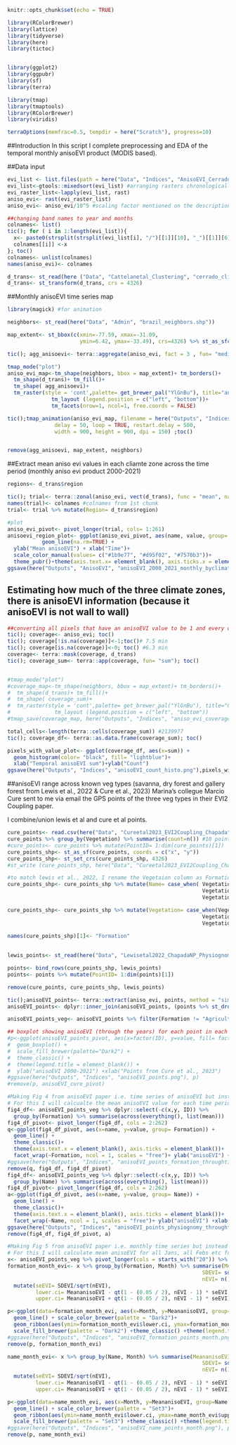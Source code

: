 ```r
knitr::opts_chunk$set(echo = TRUE)
```

```r
library(RColorBrewer)
library(lattice)
library(tidyverse)
library(here)
library(tictoc)


library(ggplot2)
library(ggpubr)
library(sf)
library(terra)

library(tmap)
library(tmaptools)
library(RColorBrewer)
library(viridis)

terraOptions(memfrac=0.5, tempdir = here("Scratch"), progress=10)
```

##Introduction
In this script I complete preprocessing and EDA of the temporal monthly anisoEVI product (MODIS based). 

##Data input
```r
evi_list <- list.files(path = here("Data", "Indices", "AnisoEVI_Cerrado_GEE"), pattern='.tif$', all.files=TRUE, full.names=TRUE)
evi_list<-gtools::mixedsort(evi_list) #arranging rasters chronologically
evi_raster_list<-lapply(evi_list, rast)
aniso_evi<- rast(evi_raster_list)
aniso_evi<- aniso_evi/10^5 #scaling factor mentioned on the description page of the GEE asset

##changing band names to year and months
colnames<- list()
tic(); for ( i in 1:length(evi_list)){
  x<- paste0(strsplit(strsplit(evi_list[i], "/")[[1]][10], "_")[[1]][6], "_", strsplit(strsplit(evi_list[i], "/")[[1]][10], "_")[[1]][7])
  colnames[[i]] <-x
}; toc()
colnames<- unlist(colnames)
names(aniso_evi)<- colnames

d_trans<- st_read(here ("Data", "Cattelanetal_Clustering", "cerrado_climate_zones.shp"))
d_trans<- st_transform(d_trans, crs = 4326)
```

##Monthly anisoEVI time series map
```r
library(magick) #for animation

neighbors<- st_read(here("Data", "Admin", "brazil_neighbors.shp"))

map_extent<- st_bbox(c(xmin=-77.59, xmax=-31.09,
                       ymin=6.42, ymax=-33.49), crs=4326) %>% st_as_sfc()

tic(); agg_anisoevi<- terra::aggregate(aniso_evi, fact = 3 , fun= "median");toc()

tmap_mode("plot")
aniso_evi_map<-tm_shape(neighbors, bbox = map_extent)+ tm_borders()+
  tm_shape(d_trans)+ tm_fill()+
  tm_shape( agg_anisoevi)+
  tm_raster(style = 'cont',palette= get_brewer_pal("YlGnBu"), title="anisoEVI") + 
              tm_layout (legend.position = c("left", "bottom"))+
              tm_facets(nrow=1, ncol=1, free.coords = FALSE)

tic();tmap_animation(aniso_evi_map, filename = here("Outputs", "Indices", "monthly_anisoEVI_map.gif"),
               delay = 50, loop = TRUE, restart.delay = 500,
               width = 900, height = 900, dpi = 150) ;toc() 


remove(agg_anisoevi, map_extent, neighbors)
```


##Extract mean aniso evi values in each cliamte zone across the time period (monthly aniso evi product 2000-2021)
```r
regions<- d_trans$region

tic(); trial<- terra::zonal(aniso_evi, vect(d_trans), func = "mean", na.rm= T); toc() #2 min
names(trial)<- colnames #colnames from 1st chunk
trial<- trial %>% mutate(Region= d_trans$region)

#plot
aniso_evi_pivot<- pivot_longer(trial, cols= 1:261)
anisoevi_region_plot<- ggplot(aniso_evi_pivot, aes(name, value, group= Region, colour= Region)) +
           geom_line(na.rm=TRUE) +
  ylab("Mean anisoEVI") + xlab("Time")+
  scale_color_manual(values= c("#1b9e77", "#d95f02", "#7570b3"))+
  theme_pubr()+theme(axis.text.x= element_blank(), axis.ticks.x = element_blank())
ggsave(here("Outputs", "AnisoEVI", "anisoEVI_2000_2021_monthly_byclimatezone.png"),anisoevi_region_plot, dpi=300)

```

## Estimating how much of the three climate zones, there is anisoEVI information (because it anisoEVI is not wall to wall)
```r
##converting all pixels that have an anisoEVI value to be 1 and every other NA valued pixel to be 0
tic(); coverage<- aniso_evi; toc()
tic(); coverage[!is.na(coverage)]<-1;toc()# 7.5 min
tic(); coverage[is.na(coverage)]<-0; toc() #6.3 min
coverage<- terra::mask(coverage, d_trans)
tic(); coverage_sum<- terra::app(coverage, fun= "sum"); toc()


#tmap_mode("plot")
#coverage_map<-tm_shape(neighbors, bbox = map_extent)+ tm_borders()+
#  tm_shape(d_trans)+ tm_fill()+
#  tm_shape( coverage_sum)+
#  tm_raster(style = 'cont',palette= get_brewer_pal("YlGnBu"), title="Coverage") + 
#              tm_layout (legend.position = c("left", "bottom"))
#tmap_save(coverage_map, here("Outputs", "Indices", "aniso_evi_coverage.png"))

total_cells<-length(terra::cells(coverage_sum)) #2139977
tic(); coverage_df<- terra::as.data.frame(coverage_sum); toc()

pixels_with_value_plot<- ggplot(coverage_df, aes(x=sum)) + 
  geom_histogram(color= "black", fill= "lightblue")+
  xlab("Temporal anisoEVI sum")+ylab("Count")
ggsave(here("Outputs", "Indices", "anisoEVI_count_histo.png"),pixels_with_value_plot, dpi=300)  

```




##anisoEVI range across known veg types (savanna, dry forest and gallery forest from Lewis et al., 2022 &  Cure et al., 2023)
Marina's collegue Marcio Cure sent to me via email the GPS points of the three veg types in their EVI2 Coupling paper.  

I combine/union lewis et al and cure et al points. 

```r
cure_points<- read.csv(here("Data", "Cureetal2023_EVI2Coupling_Chapada", "coordenadas_cure_et_al(2023).csv"))
cure_points %>% group_by(Vegetation) %>% summarise(count=n()) #10 points of each vegetation type
#cure_points<- cure_points %>% mutate(PointID= 1:dim(cure_points)[1])
cure_points_shp<- st_as_sf(cure_points, coords = c("x", "y"))
cure_points_shp<- st_set_crs(cure_points_shp, 4326)
#st_write (cure_points_shp, here("Data", "Cureetal2023_EVI2Coupling_Chapada", "curepoints.shp"))

#to match lewis et al., 2022, I rename the Vegetaion column as Formation with savanna as savanna and dry forests as Forest and Woodland
cure_points_shp<- cure_points_shp %>% mutate(Name= case_when( Vegetation=="Savanna"~"Savanna",
                                                              Vegetation=="Dry Forest"~"mata_seca",
                                                              Vegetation=="Gallery Forest"~"mata_de_galeria"))

cure_points_shp<- cure_points_shp %>% mutate(Vegetation= case_when(Vegetation=="Savanna"~"Savanna",
                                                              Vegetation=="Dry Forest"~"Forest and Woodland",
                                                              Vegetation=="Gallery Forest"~"Forest and Woodland"))
  
names(cure_points_shp)[1]<- "Formation"
                                             

lewis_points<- st_read(here("Data", "Lewisetal2022_ChapadaNP_PhysiognomyMaps", "prepped_points.shp"))

points<- bind_rows(cure_points_shp, lewis_points)
points<- points %>% mutate(PointID= 1:dim(points)[1])

remove(cure_points, cure_points_shp, lewis_points)
```



```r
tic();anisoEVI_points<- terra::extract(aniso_evi, points, method = "simple", xy=TRUE); toc()
anisoEVI_points<- dplyr::inner_join(anisoEVI_points, (points %>% st_drop_geometry()), by=join_by(ID==PointID) )

anisoEVI_points_veg<- anisoEVI_points %>% filter(Formation != "Agriculture"& Formation != "Water"& Formation != "Plantation"& Formation!="Pasture"& Formation!="Non Veg")

## boxplot showing anisoEVI (through the years) for each point in each in each point in Cure et al 2023
#p<-ggplot(anisoEVI_points_pivot, aes(x=factor(ID), y=value, fill= factor(Formation))) +
#  geom_boxplot() +
#  scale_fill_brewer(palette="Dark2") +
#  theme_classic() + 
#  theme(legend.title = element_blank()) + 
#  ylab("anisoEVI 2000-2021") +xlab("Points from Cure et al., 2023")
#ggsave(here("Outputs", "Indices", "anisoEVI_points.png"), p)  
#remove(p, anisoEVI_cure_pivot)

#Making Fig 4 from anisoEVI paper i.e. time series of anisoEVI but instead of location, I have formation and name type
# For this I will calcualte the mean anisoEVI value for each time period across all points for the three veg types 
fig4_df<- anisoEVI_points_veg %>% dplyr::select(-c(x,y, ID)) %>%
  group_by(Formation) %>% summarise(across(everything(), list(mean)))
fig4_df_pivot<- pivot_longer(fig4_df, cols = 2:262)
q<-ggplot(fig4_df_pivot, aes(x=name, y=value, group= Formation)) +
  geom_line() + 
  theme_classic()+ 
  theme(axis.text.x = element_blank(), axis.ticks = element_blank())+
  facet_wrap(~Formation, ncol = 1, scales = "free")+ ylab("anisoEVI") +xlab("Time in months (2000-2021)")
#ggsave(here("Outputs", "Indices", "anisoEVI_points_formation_throughtime.png"), q)  
remove(q, fig4_df, fig4_df_pivot)
fig4_df<- anisoEVI_points_veg %>% dplyr::select(-c(x,y, ID)) %>%
  group_by(Name) %>% summarise(across(everything(), list(mean)))
fig4_df_pivot<- pivot_longer(fig4_df, cols = 2:262)
a<-ggplot(fig4_df_pivot, aes(x=name, y=value, group= Name)) +
  geom_line() + 
  theme_classic()+ 
  theme(axis.text.x = element_blank(), axis.ticks = element_blank())+
  facet_wrap(~Name, ncol = 1, scales = "free")+ ylab("anisoEVI") +xlab("Time in months (2000-2021)")
ggsave(here("Outputs", "Indices", "anisoEVI_points_physiognomy_throughtime.png"), a) 
remove(fig4_df, fig4_df_pivot, a)

#Making Fig 5 from anisoEVI paper i.e. monthly time series but instead of phenoregions across Amazon, I have formation and name type
# For this I will calculate mean anisoEVI for all Jans, all Febs etc for all points in each vegetation type (with 10 points I should be able to extract 95% CI)
x<- anisoEVI_points_veg %>% pivot_longer(cols = starts_with("20")) %>% separate_wider_delim(cols = name, delim = "_", names = c("Year", "Month"))
formation_month_evi<- x %>% group_by(Formation, Month) %>% summarise(MeananisoEVI=mean(value, na.rm=T),
                                                              SDEVI= sd(value, na.rm=T),
                                                              nEVI= n())%>%
  mutate(seEVI= SDEVI/sqrt(nEVI),
         lower.ci= MeananisoEVI - qt(1 - (0.05 / 2), nEVI - 1) * seEVI,
         upper.ci= MeananisoEVI + qt(1 - (0.05 / 2), nEVI - 1) * seEVI)

p<-ggplot(data=formation_month_evi, aes(x=Month, y=MeananisoEVI, group=Formation, colour= Formation)) + 
  geom_line() + scale_color_brewer(palette = "Dark2")+
  geom_ribbon(aes(ymin=formation_month_evi$lower.ci, ymax=formation_month_evi$upper.ci, fill= Formation), linetype=2, alpha=0.1)+
  scale_fill_brewer(palette = "Dark2") +theme_classic() +theme(legend.title = element_blank())
#ggsave(here("Outputs", "Indices", "anisoEVI_formation_points_month.png"), p) 
remove(p, formation_month_evi)

name_month_evi<- x %>% group_by(Name, Month) %>% summarise(MeananisoEVI=mean(value, na.rm=T),
                                                              SDEVI= sd(value, na.rm=T),
                                                              nEVI= n())%>%
  mutate(seEVI= SDEVI/sqrt(nEVI),
         lower.ci= MeananisoEVI - qt(1 - (0.05 / 2), nEVI - 1) * seEVI,
         upper.ci= MeananisoEVI + qt(1 - (0.05 / 2), nEVI - 1) * seEVI)

p<-ggplot(data=name_month_evi, aes(x=Month, y=MeananisoEVI, group=Name, colour= Name)) + 
  geom_line() + scale_color_brewer(palette = "Set3")+
  geom_ribbon(aes(ymin=name_month_evi$lower.ci, ymax=name_month_evi$upper.ci, fill= Name), linetype=2, alpha=0.1)+
  scale_fill_brewer(palette = "Set3") +theme_classic() +theme(legend.title = element_blank())
#ggsave(here("Outputs", "Indices", "anisoEVI_name_points_month.png"), p) 
remove(p, name_month_evi)


```


